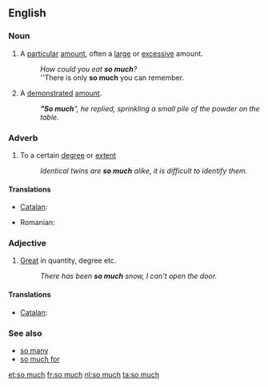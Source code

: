 ==English==

===Noun===
{{en-noun|sg=[[so]] [[much]]|-}}

# A [[particular]] [[amount]], often a [[large]] or [[excessive]] amount.
#: ''How could you eat '''so much'''?''
#: ''There is only '''so much''' you can remember.
# A [[demonstrated]] [[amount]].
#: '''''"So much'''", he replied, sprinkling a small pile of the powder on the table.''

===Adverb===
{{en-adv|-}}

# To a certain [[degree]] or [[extent]]
#: ''Identical twins are '''so much''' alike, it is difficult to identify them.''

====Translations====
{{trans-top}}
* [[Catalan]]: {{t|ca|tant}}
{{trans-mid}}
* Romanian: {{t|ro|foarte mult}}
{{trans-bottom}}

===Adjective===
{{en-adj|-}}

# [[great|Great]] in quantity, degree etc.
#: ''There has been '''so much''' snow, I can't open the door.''

====Translations====
{{trans-top}}
* [[Catalan]]: {{t|ca|tant}}
{{trans-mid}}
{{trans-bottom}}

===See also===
* [[so many]]
* [[so much for]]

[[et:so much]]
[[fr:so much]]
[[nl:so much]]
[[ta:so much]]
